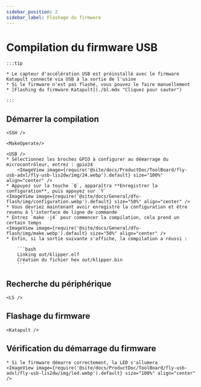 ```yaml
---
sidebar_position: 2
sidebar_label: Flashage du firmware
---
```




# Compilation du firmware USB

    :::tip

    * Le capteur d'accélération USB est préinstallé avec le firmware Katapult connecté via USB à la sortie de l'usine
    * Si le firmware n'est pas flashé, vous pouvez le faire manuellement
    * [Flashing du firmware Katapult](./bl.mdx "Cliquez pour sauter")

    :::

## Démarrer la compilation

    <SSH />

    <MakeOperate/>

    <USB />
    * Sélectionnez les broches GPIO à configurer au démarrage du microcontrôleur, entrez : gpio24
        <ImageView image={require('@site/docs/ProductDoc/ToolBoard/fly-usb-adxl/fly-usb-lis2dw/img/24.webp').default} size="100%" align="center" />
    * Appuyez sur la touche `Q`, apparaîtra **Enregistrer la configuration**, puis appuyez sur `Y`
    <ImageView image={require('@site/docs/General/dfu-flash/img/configuration.webp').default} size="50%" align="center" />
    * Vous devriez maintenant avoir enregistré la configuration et être revenu à l'interface de ligne de commande
    * Entrez `make -j4` pour commencer la compilation, cela prend un certain temps
    <ImageView image={require('@site/docs/General/dfu-flash/img/make.webp').default} size="50%" align="center" />
    * Enfin, si la sortie suivante s'affiche, la compilation a réussi :

        ```bash
        Linking out/klipper.elf
        Création du fichier hex out/klipper.bin
        ```

## Recherche du périphérique

    <LS />


## Flashage du firmware


    <Katapult />


## Vérification du démarrage du firmware

    * Si le firmware démarre correctement, la LED s'allumera
    <ImageView image={require('@site/docs/ProductDoc/ToolBoard/fly-usb-adxl/fly-usb-lis2dw/img/led.webp').default} size="100%" align="center" />

